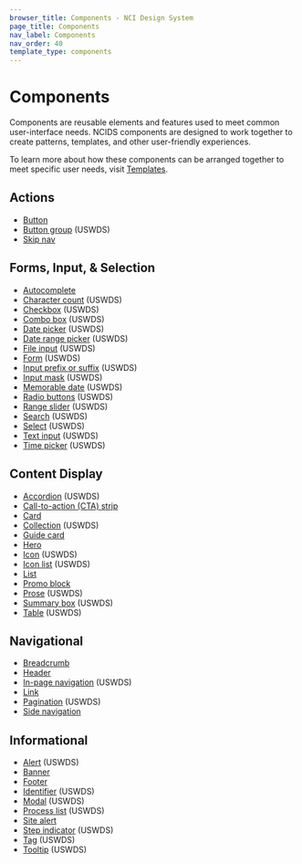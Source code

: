 ```yaml
---
browser_title: Components - NCI Design System
page_title: Components
nav_label: Components
nav_order: 40
template_type: components
---
```


# Components

Components are reusable elements and features used to meet common user-interface needs. NCIDS components are designed to work together to create patterns, templates, and other user-friendly experiences.

To learn more about how these components can be arranged together to meet specific user needs, visit [Templates](/templates).

## Actions

- [Button](./button)
- [Button group](https://designsystem.digital.gov/components/button-group/) (USWDS)
- [Skip nav](./skipnav)

## Forms, Input, & Selection

- [Autocomplete](./autocomplete)
- [Character count](https://designsystem.digital.gov/components/character-count/) (USWDS)
- [Checkbox](https://designsystem.digital.gov/components/checkbox/) (USWDS)
- [Combo box](https://designsystem.digital.gov/components/combo-box/) (USWDS)
- [Date picker](https://designsystem.digital.gov/components/date-picker/) (USWDS)
- [Date range picker](https://designsystem.digital.gov/components/date-range-picker/) (USWDS)
- [File input](https://designsystem.digital.gov/components/file-input/) (USWDS)
- [Form](https://designsystem.digital.gov/components/form/) (USWDS)
- [Input prefix or suffix](https://designsystem.digital.gov/components/input-prefix-suffix/) (USWDS)
- [Input mask](https://designsystem.digital.gov/components/input-mask/) (USWDS)
- [Memorable date](https://designsystem.digital.gov/components/memorable-date/) (USWDS)
- [Radio buttons](https://designsystem.digital.gov/components/radio-buttons/) (USWDS)
- [Range slider](https://designsystem.digital.gov/components/range-slider/) (USWDS)
- [Search](https://designsystem.digital.gov/components/search/) (USWDS)
- [Select](https://designsystem.digital.gov/components/select/) (USWDS)
- [Text input](https://designsystem.digital.gov/components/text-input/) (USWDS)
- [Time picker](https://designsystem.digital.gov/components/time-picker/) (USWDS)

## Content Display

- [Accordion](https://designsystem.digital.gov/components/accordion/) (USWDS)
- [Call-to-action (CTA) strip](./cta-strip)
- [Card](./feature-card)
- [Collection](https://designsystem.digital.gov/components/collection/) (USWDS)
- [Guide card](./guide-card)
- [Hero](./hero)
- [Icon](https://designsystem.digital.gov/components/icon/) (USWDS)
- [Icon list](https://designsystem.digital.gov/components/icon-list/) (USWDS)
- [List](./list)
- [Promo block](./promo-block)
- [Prose](https://designsystem.digital.gov/components/prose/) (USWDS)
- [Summary box](https://designsystem.digital.gov/components/summary-box/) (USWDS)
- [Table](https://designsystem.digital.gov/components/table/) (USWDS)

## Navigational

- [Breadcrumb](./breadcrumb)
- [Header](./header)
- [In-page navigation](https://designsystem.digital.gov/components/in-page-navigation/) (USWDS)
- [Link](https://designsystem.digital.gov/components/link/)
- [Pagination](https://designsystem.digital.gov/components/pagination/) (USWDS)
- [Side navigation](./side-navigation)

## Informational

- [Alert](https://designsystem.digital.gov/components/alert/) (USWDS)
- [Banner](./banner)
- [Footer](./footer)
- [Identifier](https://designsystem.digital.gov/components/identifier/) (USWDS)
- [Modal](https://designsystem.digital.gov/components/modal/) (USWDS)
- [Process list](https://designsystem.digital.gov/components/process-list/) (USWDS)
- [Site alert](./site-alert)
- [Step indicator](https://designsystem.digital.gov/components/step-indicator/) (USWDS)
- [Tag](https://designsystem.digital.gov/components/tag/) (USWDS)
- [Tooltip](/components/tooltip/) (USWDS)
